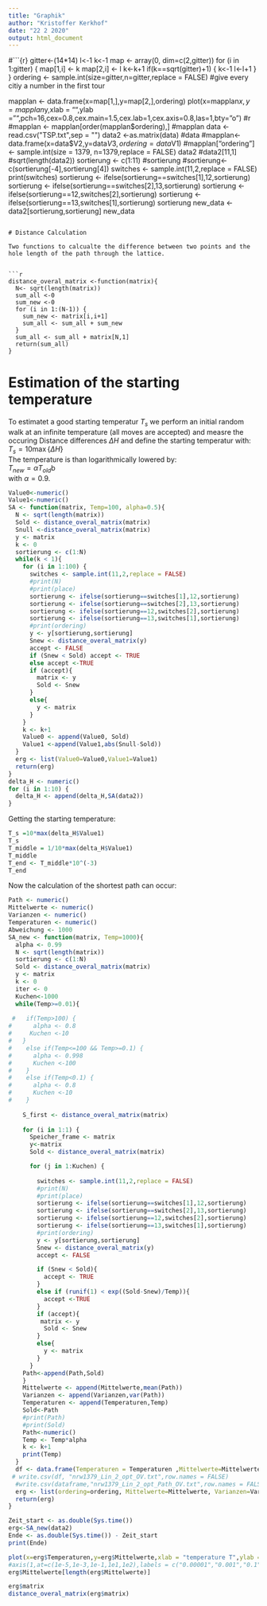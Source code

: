 ```yaml
---
title: "Graphik"
author: "Kristoffer Kerkhof"
date: "22 2 2020"
output: html_document
---
```


#```{r}
gitter<-(14*14)
l<-1
k<-1
map <- array(0, dim=c(2,gitter))
for (i in 1:gitter) {
      map[1,i] <- k
      map[2,i] <- l
      k<-k+1
      if(k==sqrt(gitter)+1) {
        k<-1
        l<-l+1
      }
}
ordering <- sample.int(size=gitter,n=gitter,replace = FALSE) #give every citiy a number in the first tour

mapplan <- data.frame(x=map[1,],y=map[2,],ordering)
plot(x=mapplan$x,y=mapplan$y,xlab = "",ylab = "",pch=16,cex=0.8,cex.main=1.5,cex.lab=1,cex.axis=0.8,las=1,bty="o")
#```
```r
#mapplan <- mapplan[order(mapplan$ordering),]
#mapplan
data <- read.csv("TSP.txt",sep = "")
data2 <-as.matrix(data)
#data
#mapplan<- data.frame(x=data$V2,y=data$V3,ordering=data$V1)
#mapplan["ordering"] <- sample.int(size = 1379, n=1379,replace = FALSE)
data2
#data2[11,1]
#sqrt(length(data2))
sortierung <- c(1:11)
#sortierung
#sortierung<-c(sortierung[-4],sortierung[4])
switches <- sample.int(11,2,replace = FALSE)
print(switches)
sortierung <- ifelse(sortierung==switches[1],12,sortierung)
sortierung <- ifelse(sortierung==switches[2],13,sortierung)
sortierung <- ifelse(sortierung==12,switches[2],sortierung)
sortierung <- ifelse(sortierung==13,switches[1],sortierung)
sortierung
new_data <- data2[sortierung,sortierung]
new_data
```

# Distance Calculation

Two functions to calcualte the difference between two points and the hole length of the path through the lattice.


```r
distance_overal_matrix <-function(matrix){
  N<- sqrt(length(matrix))
  sum_all <-0
  sum_new <-0
  for (i in 1:(N-1)) {
    sum_new <- matrix[i,i+1]
    sum_all <- sum_all + sum_new
  }
  sum_all <- sum_all + matrix[N,1]
  return(sum_all)
}
```

# Estimation of the starting temperature

To estimatet a good starting temperatur $T_s$ we perform an initial random walk at an infinite temperature (all moves are accepted) and measre the occuring Distance differences $\Delta H$ and define the starting temperatur with:  
$T_s = 10\max \{\Delta H\}$  
The temperature is than logarithmically lowered by:  
$T_{new} = \alpha T_{old}$b  
with $\alpha = 0.9$.

```r
Value0<-numeric()
Value1<-numeric()
SA <- function(matrix, Temp=100, alpha=0.5){
  N <- sqrt(length(matrix))
  Sold <- distance_overal_matrix(matrix)
  Snull <-distance_overal_matrix(matrix)
  y <- matrix
  k <- 0
  sortierung <- c(1:N)
  while(k < 1){
    for (i in 1:100) {
      switches <- sample.int(11,2,replace = FALSE)
      #print(N)
      #print(place)
      sortierung <- ifelse(sortierung==switches[1],12,sortierung)
      sortierung <- ifelse(sortierung==switches[2],13,sortierung)
      sortierung <- ifelse(sortierung==12,switches[2],sortierung)
      sortierung <- ifelse(sortierung==13,switches[1],sortierung)
      #print(ordering)
      y <- y[sortierung,sortierung]
      Snew <- distance_overal_matrix(y)
      accept <- FALSE
      if (Snew < Sold) accept <- TRUE
      else accept <-TRUE
      if (accept){
        matrix <- y
        Sold <- Snew
      }
      else{
        y <- matrix
      }
    }
    k <- k+1
    Value0 <- append(Value0, Sold)
    Value1 <-append(Value1,abs(Snull-Sold))
  }
  erg <- list(Value0=Value0,Value1=Value1)
  return(erg)
}
delta_H <- numeric()
for (i in 1:10) {
  delta_H <- append(delta_H,SA(data2))
}
```
Getting the starting temperature:
```r
T_s =10*max(delta_H$Value1)
T_s
T_middle = 1/10*max(delta_H$Value1)
T_middle
T_end <- T_middle*10^(-3)
T_end
```

Now the calculation of the shortest path can occur:
```r
Path <- numeric()
Mittelwerte <- numeric()
Varianzen <- numeric()
Temperaturen <- numeric()
Abweichung <- 1000
SA_new <- function(matrix, Temp=1000){
  alpha <- 0.99
  N <- sqrt(length(matrix))
  sortierung <- c(1:N)
  Sold <- distance_overal_matrix(matrix)
  y <- matrix
  k <- 0
  iter <- 0
  Kuchen<-1000
  while(Temp>=0.01){
    
 #   if(Temp>100) {
#      alpha <- 0.8
#     Kuchen <-10
#   }
#    else if(Temp<=100 && Temp>=0.1) {
#      alpha <- 0.998
#      Kuchen <-100
#    }
#    else if(Temp<0.1) {
#      alpha <- 0.8
#      Kuchen <-10
#    }
    
    S_first <- distance_overal_matrix(matrix)
    
    for (i in 1:1) {
      Speicher_frame <- matrix
      y<-matrix
      Sold <- distance_overal_matrix(matrix)

      for (j in 1:Kuchen) {
      
        switches <- sample.int(11,2,replace = FALSE)
        #print(N)
        #print(place)
        sortierung <- ifelse(sortierung==switches[1],12,sortierung)
        sortierung <- ifelse(sortierung==switches[2],13,sortierung)
        sortierung <- ifelse(sortierung==12,switches[2],sortierung)
        sortierung <- ifelse(sortierung==13,switches[1],sortierung)
        #print(ordering)
        y <- y[sortierung,sortierung]
        Snew <- distance_overal_matrix(y)
        accept <- FALSE

        if (Snew < Sold){
          accept <- TRUE
        }
        else if (runif(1) < exp((Sold-Snew)/Temp)){ 
          accept <-TRUE
        }
        if (accept){
         matrix <- y
          Sold <- Snew
        }
        else{
          y <- matrix
        }
      }
    Path<-append(Path,Sold)
    }
    Mittelwerte <- append(Mittelwerte,mean(Path))
    Varianzen <- append(Varianzen,var(Path))
    Temperaturen <- append(Temperaturen,Temp)
    Sold<-Path
    #print(Path)
    #print(Sold)
    Path<-numeric()
    Temp <- Temp*alpha
    k <- k+1
    print(Temp)
  }
  df <- data.frame(Temperaturen = Temperaturen ,Mittelwerte=Mittelwerte,Varianzen=Varianzen)
 # write.csv(df, "nrw1379_Lin_2_opt_OV.txt",row.names = FALSE)
  #write.csv(dataframe,"nrw1379_Lin_2_opt_Path_OV.txt",row.names = FALSE)
  erg <- list(ordering=ordering, Mittelwerte=Mittelwerte, Varianzen=Varianzen, Temperaturen=Temperaturen, matrix=y)
  return(erg)
}
```

```r
Zeit_start <- as.double(Sys.time())
erg<-SA_new(data2)
Ende <- as.double(Sys.time()) - Zeit_start
print(Ende)
```


```r
plot(x=erg$Temperaturen,y=erg$Mittelwerte,xlab = "temperature T",ylab = "Distance",main="",pch=16,cex=0.8,cex.main=1.5,cex.lab=1,cex.axis=0.8,las=1,bty="o",log="x")
#axis(1,at=c(1e-5,1e-3,1e-1,1e1,1e2),labels = c("0.00001","0.001","0.1","10","1000"))
erg$Mittelwerte[length(erg$Mittelwerte)]
```


```r
erg$matrix
distance_overal_matrix(erg$matrix)
```


